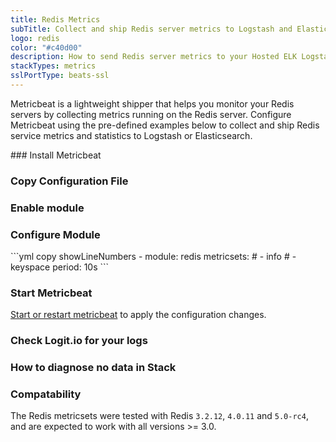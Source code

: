 ```yaml
---
title: Redis Metrics
subTitle: Collect and ship Redis server metrics to Logstash and Elasticsearch
logo: redis
color: "#c40d00"
description: How to send Redis server metrics to your Hosted ELK Logstash instance. Configure Metricbeat to send Redis server metrics to Logstash or Elasticsearch.
stackTypes: metrics
sslPortType: beats-ssl
---
```


Metricbeat is a lightweight shipper that helps you monitor your Redis 
servers by collecting metrics running on the Redis server. 
Configure Metricbeat using the pre-defined examples below to collect and 
ship Redis service metrics and statistics to Logstash or Elasticsearch.

<Steps>
  ### Install Metricbeat

  <InstallBeat beatname="metricbeat" />

  ### Copy Configuration File

  <MetricbeatOutput />

  ### Enable module

  <EnableMetricbeatModule module="redis" />

  ### Configure Module

  <ConfigureMetricbeatModule module="redis">
    ```yml copy showLineNumbers
    - module: redis
      metricsets:
      # - info
      # - keyspace
      period: 10s
    ```
  </ConfigureMetricbeatModule>

  ### Start Metricbeat

  [Start or restart metricbeat](https://www.elastic.co/guide/en/beats/metricbeat/master/metricbeat-starting.html) 
  to apply the configuration changes.

  ### Check Logit.io for your logs

  <LaunchStack utmMedium="logs" utmCampaign="redis_metricbeat" source="metrics_redis" />

  ### How to diagnose no data in Stack

  <DiagnoseNoData />

  ### Compatability

  The Redis metricsets were tested with Redis `3.2.12`, `4.0.11` and `5.0-rc4`, 
  and are expected to work with all versions >= 3.0.

</Steps>